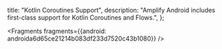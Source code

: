   title: "Kotlin Coroutines Support",
  description: "Amplify Android includes first-class support for Kotlin Coroutines and Flows.",
};






<Fragments fragments={{android: androida6d65ce21214b083df233d7520c43b1080}} />
